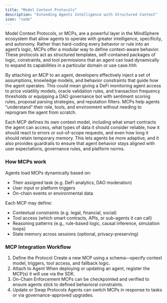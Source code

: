 ```yaml
---
title: "Model Context Protocols"
description: "Extending Agents Intelligence with Structured Context"
icon: "code"
---
```


Model Context Protocols, or MCPs, are a powerful layer in the MindSphere ecosystem that allow agents to operate with greater intelligence, specificity, and autonomy. Rather than hard-coding every behavior or rule into an agent’s logic, MCPs offer a modular way to define context-aware behavior. These protocols act as structured templates, self-contained packages of logic, constraints, and tool permissions that an agent can load dynamically to expand its capabilities in a particular domain or use case.hhh

By attaching an MCP to an agent, developers effectively inject a set of assumptions, knowledge models, and behavior constraints that guide how the agent operates. This could mean giving a DeFi monitoring agent access to price volatility models, oracle validation rules, and transaction frequency thresholds or equipping a DAO governance bot with sentiment scoring rules, proposal parsing strategies, and reputation filters. MCPs help agents “understand” their role, tools, and environment without needing to reprogram the agent from scratch.

Each MCP defines its own context model, including what smart contracts the agent can access, what types of data it should consider reliable, how it should react to errors or out-of-scope requests, and even how long it should retain temporary memory. This lets agents be more adaptive, and it also provides guardrails to ensure that agent behavior stays aligned with user expectations, governance rules, and platform norms.

### How MCPs work

Agents load MCPs dynamically based on:

- Their assigned task (e.g. DeFi analytics, DAO moderation)
- User input or platform triggers
- On-chain events or environmental data

Each MCP may define:

- Contextual constraints (e.g. legal, financial, social)
- Tool access (which smart contracts, APIs, or sub-agents it can call)
- Reasoning patterns (e.g., rule-based logic, causal inference, simulation loops)
- State memory across sessions (optional, privacy-preserving)

### MCP Integration Workflow

1. Define the Protocol Create a new MCP using a schema—specify context model, triggers, tool access, and fallback logic.
2. Attach to Agent When deploying or updating an agent, register the MCP(s) it will use via the SDK.
3. On-Chain Enforcement MCPs can be checkpointed and verified to ensure agents stick to defined behavioral constraints.
4. Update or Swap Protocols Agents can switch MCPs in response to tasks or via governance-approved upgrades.